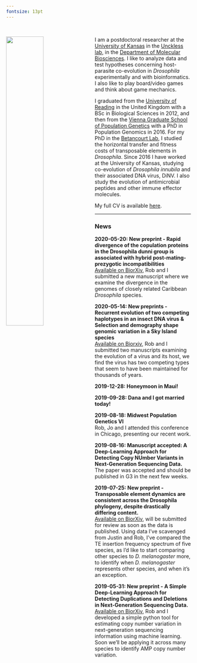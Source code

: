 ---
fontsize: 13pt
---

\

<img src="files/fly_pic2.jpg" style="width:45%; margin-right: 15px" align="left">
I am a postdoctoral researcher at the [University of Kansas](https://ku.edu/) in the [Unckless lab](http://www.uncklesslab.com/), in the [Department of Molecular Biosciences](https://molecularbiosciences.ku.edu/). I like to analyze data and test hypotheses concerning host-parasite co-evolution in *Drosophila* experimentally and with bioinformatics. I also like to play board/video games and think about game mechanics.

I graduated from the [University of Reading](http://www.reading.ac.uk/) in the United Kingdom with a BSc in Biological Sciences in 2012, and then from the [Vienna Graduate School of Population Genetics](https://www.popgen-vienna.at/) with a PhD in Population Genomics in 2016. For my PhD in the [Betancourt Lab](https://www.flyevolution.net/), I studied the horizontal transfer and fitness costs of transposable elements in *Drosophila*. Since 2016 I have worked at the University of Kansas, studying co-evolution of *Drosophila innubila* and their associated DNA virus, DiNV. I also study the evolution of antimicrobial peptides and other immune effector molecules.

My full CV is available [here](files/Tom Hill_CV_2020.pdf).


-----

### News


**2020-05-20: New preprint - Rapid divergence of the copulation proteins in the Drosophila dunni group is associated with hybrid post-mating-prezygotic incompatibilities**<br>
[Available on BiorXiv](https://www.biorxiv.org/content/10.1101/2020.05.20.106724v1), Rob and I submitted a new manuscript where we examine the divergence in the genomes of closely related Caribbean *Drosophila* species. <br>

**2020-05-14: New preprints - Recurrent evolution of two competing haplotypes in an insect DNA virus & Selection and demography shape genomic variation in a Sky Island species**<br>
[Available on Biorxiv](https://www.biorxiv.org/content/10.1101/2020.05.14.096024v1), Rob and I submitted two manuscripts examining the evolution of a virus and its host, we find the virus has two competing types that seem to have been maintained for thousands of years. <br>

**2019-12-28: Honeymoon in Maui!**<br>

**2019-09-28: Dana and I got married today!**<br>

**2019-08-18: Midwest Population Genetics VI**<br>
Rob, Jo and I attended this conference in Chicago, presenting our recent work. <br>

**2019-08-16: Manuscript accepted: A Deep-Learning Approach for Detecting Copy NUmber Variants in Next-Generation Sequencing Data.**<br>
The paper was accepted and should be published in G3 in the next few weeks.<br>

**2019-07-25: New preprint - Transposable element dynamics are consistent across the Drosophila phylogeny, despite drastically differing content.**<br>
[Available on BiorXiv](https://www.biorxiv.org/content/10.1101/651059v1), will be submitted for review as soon as the data is published. Using data I've scavenged from Justin and Rob, I've compared the TE insertion frequency spectrum of five species, as I'd like to start comparing other species to *D. melanogaster* more, to identify when *D. melanogaster* represents other species, and when it's an exception.<br>

**2019-05-31: New preprint - A Simple Deep-Learning Approach for Detecting Duplications and Deletions in Next-Generation Sequencing Data.**<br>
[Available on BiorXiv](https://www.biorxiv.org/content/10.1101/657361v1), Rob and I developed a simple python tool for estimating copy number variation in next-generation sequencing information using machine learning. Soon we'll be applying it across many species to identify AMP copy number variation.<br>
